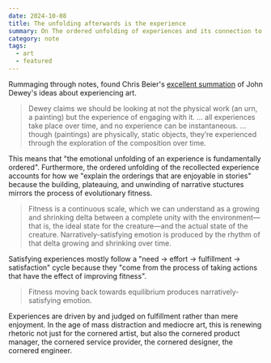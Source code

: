 ```yaml
---
date: 2024-10-08
title: The unfolding afterwards is the experience
summary: On The ordered unfolding of experiences and its connection to narrative structures
category: note
tags:
  - art
  - featured
---
```


Rummaging through notes, found Chris Beier's [excellent summation](https://gravitylobby.club/dewey.html) of John Dewey's ideas about experiencing art.

> Dewey claims we should be looking at not the physical work (an urn, a painting) but the experience of engaging with it. … all experiences take place over time, and no experience can be instantaneous. …though (paintings) are physically, static objects, they’re experienced through the exploration of the composition over time.

This means that "the emotional unfolding of an experience is fundamentally ordered". Furthermore, the ordered unfolding of the recollected experience accounts for how we "explain the orderings that are enjoyable in stories" because the building, plateauing, and unwinding of narrative stuctures mirrors the process of evolutionary fitness.

> Fitness is a continuous scale, which we can understand as a growing and shrinking delta between a complete unity with the environment—that is, the ideal state for the creature—and the actual state of the creature. Narratively-satisfying emotion is produced by the rhythm of that delta growing and shrinking over time.

Satisfying experiences mostly follow a "need → effort → fulfillment → satisfaction" cycle because they "come from the process of taking actions that have the effect of improving fitness".

> Fitness moving back towards equilibrium produces narratively-satisfying emotion.

Experiences are driven by and judged on fulfillment rather than mere enjoyment. In the age of mass distraction and mediocre art, this is renewing rhetoric not just for the cornered artist, but also the cornered product manager, the cornered service provider, the cornered designer, the cornered engineer.
